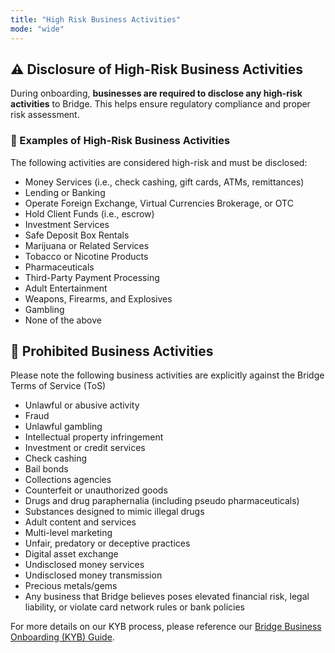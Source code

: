 ```yaml
---
title: "High Risk Business Activities"
mode: "wide"
---
```


## ⚠️ Disclosure of High-Risk Business Activities

During onboarding, **businesses are required to disclose any high-risk activities** to Bridge. This helps ensure regulatory compliance and proper risk assessment.

### 🚩 Examples of High-Risk Business Activities

The following activities are considered high-risk and must be disclosed:

- Money Services (i.e., check cashing, gift cards, ATMs, remittances)
- Lending or Banking
- Operate Foreign Exchange, Virtual Currencies Brokerage, or OTC
- Hold Client Funds (i.e., escrow)
- Investment Services
- Safe Deposit Box Rentals
- Marijuana or Related Services
- Tobacco or Nicotine Products
- Pharmaceuticals
- Third-Party Payment Processing
- Adult Entertainment
- Weapons, Firearms, and Explosives
- Gambling
- None of the above

## 🚫 Prohibited Business Activities

<Danger>
  Please note the following business activities are explicitly against the Bridge Terms of Service (ToS)
</Danger>

- Unlawful or abusive activity
- Fraud
- Unlawful gambling
- Intellectual property infringement
- Investment or credit services
- Check cashing
- Bail bonds
- Collections agencies
- Counterfeit or unauthorized goods
- Drugs and drug paraphernalia (including pseudo pharmaceuticals)
- Substances designed to mimic illegal drugs
- Adult content and services
- Multi-level marketing
- Unfair, predatory or deceptive practices
- Digital asset exchange
- Undisclosed money services
- Undisclosed money transmission
- Precious metals/gems
- Any business that Bridge believes poses elevated financial risk, legal liability, or violate card network rules or bank policies

For more details on our KYB process, please reference our [Bridge Business Onboarding (KYB) Guide](https://docs.google.com/document/d/1UjwaXWHNEs3PTaj2R2l_CLxGApj8Uc8NHlL_WVd6TFY/edit?tab=t.0).